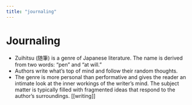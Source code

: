 ```yaml
---
title: "journaling"
---
```


# Journaling

-  Zuihitsu (随筆) is a genre of Japanese literature. The name is derived from two words: “pen” and “at will.”
- Authors write what’s top of mind and follow their random thoughts. 
- The genre is more personal than performative and gives the reader an intimate look at the inner workings of the writer’s mind. The subject matter is typically filled with fragmented ideas that respond to the author’s surroundings. [[writing]]